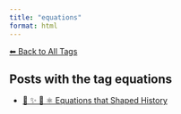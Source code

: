 ```yaml
---
title: "equations"
format: html
---
```


[⬅ Back to All Tags](../tags.qmd)

## Posts with the tag **equations**

- [📘 ✨ 🧮 ⚛️ Equations that Shaped History](/posts/mathematics/historical-equations.html)
